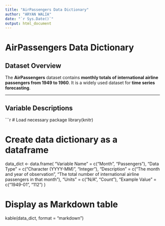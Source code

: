 ```yaml
---
title: "AirPassengers Data Dictionary"
author: "ARYAN WALIA"
date: "`r Sys.Date()`"
output: html_document
---
```


# AirPassengers Data Dictionary

## Dataset Overview
The **AirPassengers** dataset contains **monthly totals of international airline passengers from 1949 to 1960**. 
It is a widely used dataset for **time series forecasting**.

---

## Variable Descriptions

```r
# Load necessary package
library(knitr)

# Create data dictionary as a dataframe
data_dict <- data.frame(
  "Variable Name" = c("Month", "Passengers"),
  "Data Type" = c("Character (YYYY-MM)", "Integer"),
  "Description" = c("The month and year of observation", 
                    "The total number of international airline passengers in that month"),
  "Units" = c("N/A", "Count"),
  "Example Value" = c("1949-01", "112")
)

# Display as Markdown table
kable(data_dict, format = "markdown")